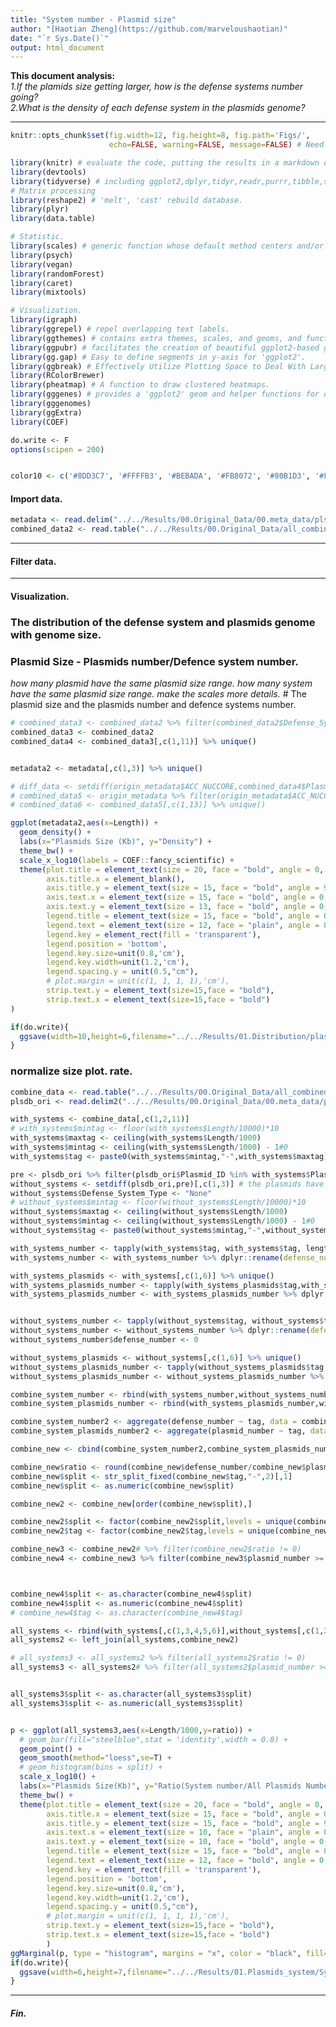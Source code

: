 ```yaml
---
title: "System number - Plasmid size"
author: "[Haotian Zheng](https://github.com/marveloushaotian)"
date: "`r Sys.Date()`"
output: html_document
---
```

**This document analysis:**  
*1.If the plamids size getting larger, how is the defense systems number going?*  
*2.What is the density of each defense system in the plasmids genome?*  

***

```r
knitr::opts_chunk$set(fig.width=12, fig.height=8, fig.path='Figs/',
                      echo=FALSE, warning=FALSE, message=FALSE) # Need to change the path of the plot.

library(knitr) # evaluate the code, putting the results in a markdown document, which can then be converted to a variety of formats with pandoc.
library(devtools)
library(tidyverse) # including ggplot2,dplyr,tidyr,readr,purrr,tibble,stringr,forcats.
# Matrix processing
library(reshape2) # 'melt', 'cast' rebuild database.
library(plyr)
library(data.table)

# Statistic.
library(scales) # generic function whose default method centers and/or scales the columns of a numeric matrix.
library(psych)
library(vegan)
library(randomForest)
library(caret)
library(mixtools)

# Visualization.
library(igraph)
library(ggrepel) # repel overlapping text labels.
library(ggthemes) # contains extra themes, scales, and geoms, and functions for and related to ggplot2.
library(ggpubr) # facilitates the creation of beautiful ggplot2-based graphs.
library(gg.gap) # Easy to define segments in y-axis for 'ggplot2'.
library(ggbreak) # Effectively Utilize Plotting Space to Deal With Large Datasets and Outliers.
library(RColorBrewer)
library(pheatmap) # A function to draw clustered heatmaps.
library(gggenes) # provides a 'ggplot2' geom and helper functions for draw- ing gene arrow maps.
library(gggenomes)
library(ggExtra)
library(COEF)

do.write <- F
options(scipen = 200)


color10 <- c('#8DD3C7', '#FFFFB3', '#BEBADA', '#FB8072', '#80B1D3', '#FDB462', '#B3DE69', '#FCCDE5', '#BC80BD', '#CCEBC5', 'gray')
```

#### Import data.
```r
metadata <- read.delim("../../Results/00.Original_Data/00.meta_data/plsdb_metadata_inuse.txt",header = T,check.names = F,sep = "\t")
combined_data2 <- read.table("../../Results/00.Original_Data/all_combined_data.txt",header = T,check.names = F,sep = "\t")
```

***

#### Filter data.

***

#### Visualization.
### The distribution of the defense system and plasmids genome with genome size.
### Plasmid Size - Plasmids number/Defence system number.
*how many plasmid have the same plasmid size range.*
*how many system have the same plasmid size range.*
*make the scales more details.*
# The plasmid size and the plasmids number and defence systems number.


```r
# combined_data3 <- combined_data2 %>% filter(combined_data2$Defense_System_Type == "ARGONAUTE")
combined_data3 <- combined_data2
combined_data4 <- combined_data3[,c(1,11)] %>% unique()


metadata2 <- metadata[,c(1,3)] %>% unique()

# diff_data <- setdiff(origin_metadata$ACC_NUCCORE,combined_data4$Plasmid_ID)
# combined_data5 <- origin_metadata %>% filter(origin_metadata$ACC_NUCCORE %in% diff_data)
# combined_data6 <- combined_data5[,c(1,13)] %>% unique()

ggplot(metadata2,aes(x=Length)) + 
  geom_density() +
  labs(x="Plasmids Size (Kb)", y="Density") + 
  theme_bw() + 
  scale_x_log10(labels = COEF::fancy_scientific) + 
  theme(plot.title = element_text(size = 20, face = "bold", angle = 0, vjust = 0.5, hjust = 0.5),
        axis.title.x = element_blank(),
        axis.title.y = element_text(size = 15, face = "bold", angle = 90, vjust = 0.5, hjust = 0.5),
        axis.text.x = element_text(size = 15, face = "bold", angle = 0, vjust = 0.5, hjust = 0.5),
        axis.text.y = element_text(size = 13, face = "bold", angle = 0, vjust = 0.5, hjust = 0.5),
        legend.title = element_text(size = 15, face = "bold", angle = 0, vjust = 0.5, hjust = 0),
        legend.text = element_text(size = 12, face = "plain", angle = 0, vjust = 0.5, hjust = 0),
        legend.key = element_rect(fill = 'transparent'),
        legend.position = 'bottom',
        legend.key.size=unit(0.8,'cm'),
        legend.key.width=unit(1.2,'cm'),
        legend.spacing.y = unit(0.5,"cm"),
        # plot.margin = unit(c(1, 1, 1, 1),'cm'),
        strip.text.y = element_text(size=15,face = "bold"),
        strip.text.x = element_text(size=15,face = "bold")
)

if(do.write){
  ggsave(width=10,height=6,filename="../../Results/01.Distribution/plasmidsize_defense.pdf",limitsize = FALSE)
}
```



### normalize size plot. rate.
```r
combine_data <- read.table("../../Results/00.Original_Data/all_combined_data.txt",header = T,check.names = F,sep = "\t")
plsdb_ori <- read.delim2("../../Results/00.Original_Data/00.meta_data/plsdb_metadata_inuse.txt", header = T, check.names = F, sep = "\t")

with_systems <- combine_data[,c(1,2,11)]
# with_systems$mintag <- floor(with_systems$Length/10000)*10
with_systems$maxtag <- ceiling(with_systems$Length/1000)
with_systems$mintag <- ceiling(with_systems$Length/1000) - 1#0
with_systems$tag <- paste0(with_systems$mintag,"-",with_systems$maxtag) # the plasmids ID here have repeats cause need keep all systems number then we can count how many systems in a plasmids size group.

pre <- plsdb_ori %>% filter(plsdb_ori$Plasmid_ID %in% with_systems$Plasmid_ID) # select the plasmids which have the defense systems.
without_systems <- setdiff(plsdb_ori,pre)[,c(1,3)] # the plasmids have no defense system.
without_systems$Defense_System_Type <- "None"
# without_systems$mintag <- floor(without_systems$Length/10000)*10
without_systems$maxtag <- ceiling(without_systems$Length/1000)
without_systems$mintag <- ceiling(without_systems$Length/1000) - 1#0
without_systems$tag <- paste0(without_systems$mintag,"-",without_systems$maxtag)

with_systems_number <- tapply(with_systems$tag, with_systems$tag, length) %>% as.data.frame() %>% rownames_to_column("tag")
with_systems_number <- with_systems_number %>% dplyr::rename(defense_number=".")

with_systems_plasmids <- with_systems[,c(1,6)] %>% unique()
with_systems_plasmids_number <- tapply(with_systems_plasmids$tag,with_systems_plasmids$tag,length) %>% as.data.frame() %>% rownames_to_column("tag")
with_systems_plasmids_number <- with_systems_plasmids_number %>% dplyr::rename(plasmid_number=".")


without_systems_number <- tapply(without_systems$tag, without_systems$tag, length) %>% as.data.frame() %>% rownames_to_column("tag")
without_systems_number <- without_systems_number %>% dplyr::rename(defense_number=".")
without_systems_number$defense_number <- 0

without_systems_plasmids <- without_systems[,c(1,6)] %>% unique()
without_systems_plasmids_number <- tapply(without_systems_plasmids$tag, without_systems_plasmids$tag, length) %>% as.data.frame() %>% rownames_to_column("tag")
without_systems_plasmids_number <- without_systems_plasmids_number %>% dplyr::rename(plasmid_number=".")

combine_system_number <- rbind(with_systems_number,without_systems_number)
combine_system_plasmids_number <- rbind(with_systems_plasmids_number,without_systems_plasmids_number)

combine_system_number2 <- aggregate(defense_number ~ tag, data = combine_system_number, sum)
combine_system_plasmids_number2 <- aggregate(plasmid_number ~ tag, data = combine_system_plasmids_number, sum)

combine_new <- cbind(combine_system_number2,combine_system_plasmids_number2)[,c(1,2,4)]

combine_new$ratio <- round(combine_new$defense_number/combine_new$plasmid_number,5)
combine_new$split <- str_split_fixed(combine_new$tag,"-",2)[,1]
combine_new$split <- as.numeric(combine_new$split)

combine_new2 <- combine_new[order(combine_new$split),]

combine_new2$split <- factor(combine_new2$split,levels = unique(combine_new2$split))
combine_new2$tag <- factor(combine_new2$tag,levels = unique(combine_new2$tag))

combine_new3 <- combine_new2# %>% filter(combine_new2$ratio != 0)
combine_new4 <- combine_new3 %>% filter(combine_new3$plasmid_number >= 10)



combine_new4$split <- as.character(combine_new4$split)
combine_new4$split <- as.numeric(combine_new4$split)
# combine_new4$tag <- as.character(combine_new4$tag)

all_systems <- rbind(with_systems[,c(1,3,4,5,6)],without_systems[,c(1,2,4,5,6)]) %>% unique()
all_systems2 <- left_join(all_systems,combine_new2)

# all_systems3 <- all_systems2 %>% filter(all_systems2$ratio != 0)
all_systems3 <- all_systems2# %>% filter(all_systems2$plasmid_number >= 10) # Key point to remove all the group less then 10 plasmids.


all_systems3$split <- as.character(all_systems3$split)
all_systems3$split <- as.numeric(all_systems3$split)


p <- ggplot(all_systems3,aes(x=Length/1000,y=ratio)) +
  # geom_bar(fill="steelblue",stat = 'identity',width = 0.8) +
  geom_point() +
  geom_smooth(method="loess",se=T) +
  # geom_histogram(bins = split) + 
  scale_x_log10() +
  labs(x="Plasmids Size(Kb)", y="Ratio(System number/All Plasmids Number)") +
  theme_bw() +
  theme(plot.title = element_text(size = 20, face = "bold", angle = 0, vjust = 0.5, hjust = 0.5),
        axis.title.x = element_text(size = 15, face = "bold", angle = 0, vjust = 0.5, hjust = 0.5),
        axis.title.y = element_text(size = 15, face = "bold", angle = 90, vjust = 0.5, hjust = 0.5),
        axis.text.x = element_text(size = 10, face = "plain", angle = 0, vjust = 0.5, hjust = 0.5),
        axis.text.y = element_text(size = 10, face = "bold", angle = 0, vjust = 0.5, hjust = 0.5),
        legend.title = element_text(size = 15, face = "bold", angle = 0, vjust = 0.5, hjust = 0),
        legend.text = element_text(size = 12, face = "bold", angle = 0, vjust = 0.5, hjust = 0),
        legend.key = element_rect(fill = 'transparent'),
        legend.position = 'bottom',
        legend.key.size=unit(0.8,'cm'),
        legend.key.width=unit(1.2,'cm'),
        legend.spacing.y = unit(0.5,"cm"),
        # plot.margin = unit(c(1, 1, 1, 1),'cm'),
        strip.text.y = element_text(size=15,face = "bold"),
        strip.text.x = element_text(size=15,face = "bold")
        )
ggMarginal(p, type = "histogram", margins = "x", color = "black", fill="#00AFBB")
if(do.write){
  ggsave(width=6,height=7,filename="../../Results/01.Plasmids_system/SystemNb_per_Plasmids_nofilter.pdf",limitsize = FALSE)
}
```






***

##### Fin.